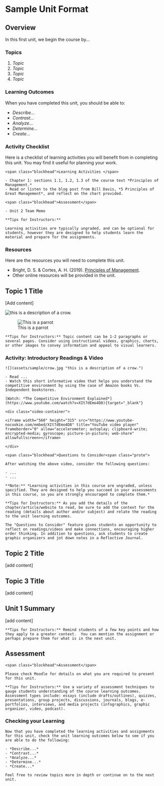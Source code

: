 # Sample Unit Format

## Overview {-}

In this first unit, we begin the course by...  

### Topics {-}

1. *Topic*  
1. *Topic*  
1. *Topic*  
1. *Topic*  

### Learning Outcomes {-}

When you have completed this unit, you should be able to:

- *Describe...*
- *Contrast...*
- *Analyze...*
- *Determine...*
- *Create...*

### Activity Checklist{-}

Here is a checklist of learning activities you will benefit from in completing this unit. You may find it useful for planning your work.

```block2

<span class="blockhead">Learning Activities </span>

- Chapter 1: sections 1.1, 1.2, 1.3 of the course text *Principles of Management.*  
- Read or listen to the blog post from Bill Davis, *5 Principles of Great Management*, and reflect on the chart provided.  

```

```block2

<span class="blockhead">Assessment</span> 

- Unit 2 Team Memo  

```

```block2

**Tips for Instructors:**

Learning activities are typically ungraded, and can be optional for students, however they are designed to help students learn the material and prepare for the assignments.

```

### Resources {-}

Here are the resources you will need to complete this unit.

- Bright, D. S. & Cortes, A. H. (2019). [Principles of Management](https://openstax.org/details/books/principles-management){target="_blank"}.  
- Other online resources will be provided in the unit.  

## Topic 1 Title

[Add content]

![](assets/sample/crow.jpg "this is a description of a crow.")

![This is a parrot](assets/sample/parrot.jpg)

```block2

**Tips for Instructors:** Topic content can be 1-2 paragraphs or several pages. Consider using instructional videos, graphics, charts, or other images to convey information and appeal to visual learners.

```

### Activity: Introductory Readings & Video {-}

```block2

![](assets/sample/crow.jpg "this is a description of a crow.")

- Read ...  
- Watch this short informative video that helps you understand the competitive environment by using the case of Amazon books Vs. Independent bookstores.  

[Watch: *The Competitive Environment Explained*](https://www.youtube.com/watch?v=XIt7dEmo4D8){target="_blank"}

<div class="video-container">

<iframe width="560" height="315" src="https://www.youtube-nocookie.com/embed/XIt7dEmo4D8" title="YouTube video player" frameborder="0" allow="accelerometer; autoplay; clipboard-write; encrypted-media; gyroscope; picture-in-picture; web-share" allowfullscreen></iframe>

</div>

<span class="blockhead">Questions to Consider<span class="prote">

After watching the above video, consider the following questions:

- ...  
- ...  

**Note:** *Learning activities in this course are ungraded, unless specified. They are designed to help you succeed in your assessments in this course, so you are strongly encouraged to complete them.*

```

```block2

**Tips for Instructors:** As you add the details of the chapter/article/website to read, be sure to add the context for the reading (details about author and/or subject) and relate the reading to the unit learning outcomes.

The "Questions to Consider" feature gives students an opportunity to reflect on readings/videos and make connections, encouraging higher order thinking. In addition to questions, ask students to create graphic organizers and jot down notes in a Reflective Journal.

```

## Topic 2 Title

[add content]

## Topic 3 Title

[add content]

## Unit 1 Summary {-}

[add content]


```block2

**Tips for Instructors:** Remind students of a few key points and how they apply to a greater context.  You can mention the assignment or perhaps prepare them for what is in the next unit.

```

## Assessment{-}

```block2

<span class="blockhead">Assessment</span>

Please check Moodle for details on what you are required to present for this unit.

```

```block2

**Tips for Instructors:** Use a variety of assessment techniques to gauge students understanding of the course learning outcomes. Assessment types include: essays (include drafts/outlines), quizzes, presentations, group projects, discussions, journals, blogs, e-portfolios, interviews, and media projects (infographics, graphic organizer, video, podcast).

```

### Checking your Learning{-}

```block2

Now that you have completed the learning activities and assignments for this unit, check the unit learning outcomes below to see if you are able to do the following:

- *Describe...*  
- *Contrast...*  
- *Analyze...*  
- *Determine...*  
- *Create...*  

Feel free to review topics more in depth or continue on to the next unit.

```
